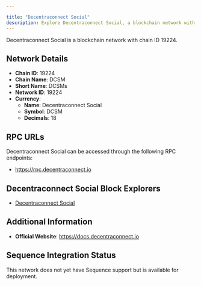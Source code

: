 ```yaml
---

title: "Decentraconnect Social"
description: Explore Decentraconnect Social, a blockchain network with chain ID 19224. Learn about its native currency, Decentraconnect Social, and how to interact with the network.
---
```




Decentraconnect Social is a blockchain network with chain ID 19224.

## Network Details

- **Chain ID**: 19224
- **Chain Name**: DCSM
- **Short Name**: DCSMs
- **Network ID**: 19224
- **Currency**: 
  - **Name**: Decentraconnect Social
  - **Symbol**: DCSM
  - **Decimals**: 18

## RPC URLs

Decentraconnect Social can be accessed through the following RPC endpoints:

- https://rpc.decentraconnect.io

## Decentraconnect Social Block Explorers

- [Decentraconnect Social](https://decentraconnect.io)

## Additional Information

- **Official Website**: https://docs.decentraconnect.io

## Sequence Integration Status

This network does not yet have Sequence support but is available for deployment.
